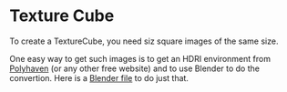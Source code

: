 
# Texture Cube

To create a TextureCube, you need siz square images of the same size.

One easy way to get such images is to get an HDRI environment from
[Polyhaven](https://polyhaven.com/hdris) (or any other free website) and to use
Blender to do the convertion. Here is a [Blender file](assets/cubemap.zip) to do
just that.

<Demo />
